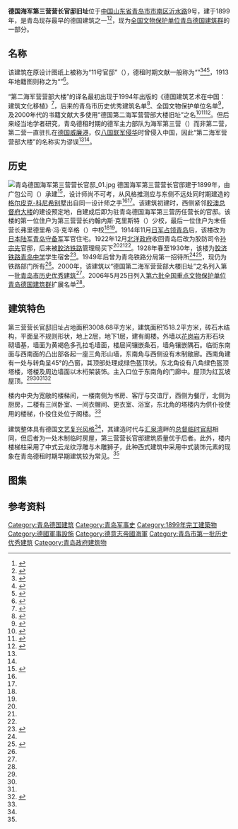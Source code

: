 {{文物保护单位
| 级别 = 全国
| 名称 = [[青岛德国建筑群|青岛德国建筑群]]
| 子项 = 德国第二海军营部大楼旧址
| 图片 = [[File:青岛沂水路9号_Ehgmaliges_Bataillonshaus_Tsingtau.jpg|260px]]<br><small>德国海军第三营营长官邸旧址，2015年</small>
| 分类 = 近现代重要史迹及代表性建筑
| 时代 = 1899年
| 所在 = [[青岛市|青岛市]][[市南区|市南区]][[沂水路|沂水路]]9号
| 编号 = 4-206
| 登录 = 2006年5月
| Cat = 青岛全国重点文物保护单位
}}
{{coord|36|03|52|N|120|19|13.2|E|type:landmark|display=title}}

'''德国海军第三营营长官邸旧址'''位于[[中国|中国]][[山东省|山东省]][[青岛市|青岛市]][[市南区|市南区]][[沂水路|沂水路]]9号，建于1899年，是青岛现存最早的德国建筑之一<ref Name=ming>{{cite book|author=王栋|title=《青岛影像 1898-1928：明信片中的城市记忆》|year=2017|publisher=中国海洋大学出版社|location=青岛|isbn=978-7-5670-1113-7}}</ref><ref Name=hb>{{cite|url=https://www.sohu.com/a/275450858_700215|title=老建筑起底——德国海军第三营官邸旧址|date=2018|issue=2018年第1期|author=贺中 王栋|periodical=青岛画报|publisher=[[青岛日报报业集团|青岛日报报业集团]]|issn=1004-7611|accessdate=2020-11-03|archive-date=2020-11-04|archive-url=https://web.archive.org/web/20201104180707/https://www.sohu.com/a/275450858_700215}}</ref>，现为[[全国文物保护单位|全国文物保护单位]][[青岛德国建筑群|青岛德国建筑群]]的一部分。

==名称==
该建筑在原设计图纸上被称为“11号官邸”（{{lang-de|Dienstwohngebäude XI}}），德租时期文献一般称为“{{lang|de|Bataillonshaus}}”<ref>{{cite book|author=|title=Denkschrift betreffend die Entwicklung des Kiautschou-Gebiets in der Zeit vom Oktober 1900 bis Oktober 1901|chapter=Tsingtau und Umgebung|year=1902|publisher=|location=[[Berlin|Berlin]]|chapter-url=https://digital.staatsbibliothek-berlin.de/werkansicht?PPN=PPN770823599&PHYSID=PHYS_0057&DMDID=DMDLOG_0001|access-date=2020-11-03|archive-date=2019-06-18|archive-url=https://web.archive.org/web/20190618164745/https://digital.staatsbibliothek-berlin.de/werkansicht?PPN=PPN770823599&PHYSID=PHYS_0057&DMDID=DMDLOG_0001|dead-url=no}}</ref><ref>{{cite book|author=|title=Denkschrift betreffend die Entwicklung des Kiautschou-Gebiets in der Zeit vom Oktober 1901 bis Oktober 1902|chapter=Tsingtau mit Umgebung|year=1903|publisher=|location=[[Berlin|Berlin]]|chapter-url=https://digital.staatsbibliothek-berlin.de/werkansicht?PPN=PPN770823653&PHYSID=PHYS_0050&DMDID=DMDLOG_0001|access-date=2020-11-03|archive-date=2017-11-14|archive-url=https://web.archive.org/web/20171114040413/http://digital.staatsbibliothek-berlin.de/werkansicht?PPN=PPN770823653&PHYSID=PHYS_0050&DMDID=DMDLOG_0001|dead-url=no}}</ref><ref>{{cite book|author=|title=Denkschrift betreffend die Entwicklung des Kiautschou-Gebiets in der Zeit vom Oktober 1905 bis Oktober 1906|chapter=Tsingtau mit Umgebung|year=1907|publisher=|location=[[Berlin|Berlin]]|chapter-url=https://digital.staatsbibliothek-berlin.de/werkansicht?PPN=PPN770823831&PHYSID=PHYS_0091&DMDID=DMDLOG_0001|access-date=2020-11-03|archive-date=2020-11-04|archive-url=https://web.archive.org/web/20201104180738/https://digital.staatsbibliothek-berlin.de/werkansicht?PPN=PPN770823831&PHYSID=PHYS_0091&DMDID=DMDLOG_0001|dead-url=no}}</ref>，1913年地籍图则称之为“{{lang|de|Stabshaus}}”<ref>{{cite web|url=http://www.tsingtau.org/kataster-karten-tsingtau-1914/|title=Katasterkarten Tsingtau|author=Landamt Tsingtau|date=1913|access-date=2017-03-26|archive-url=https://web.archive.org/web/20170702010103/http://www.tsingtau.org/kataster-karten-tsingtau-1914/|archive-date=2017-07-02|dead-url=no}}</ref>。

“第二海军营营部大楼”的译名最初出现于1994年出版的《德国建筑艺术在中国：建筑文化移植》<ref Name=de>{{cite book|author=托尔斯滕·华纳|title=《德国建筑艺术在中国：建筑文化移植》|year=1994|publisher=Ernst & Sohn|location=柏林|isbn=3433024294}}</ref>，后来的青岛市历史优秀建筑名单<ref Name=ly>{{cite web|url=http://www.qingdao.gov.cn/n172/n3776152/n3776203/n3779237/n3779247/100020071027616743.html|title=关于公布青岛市第二批历史优秀建筑的通知|date=2006-05-20|author=青岛市规划局 青岛市文化局|publisher=青岛政务网|access-date=2018-06-20|archive-url=https://web.archive.org/web/20180707172326/http://www.qingdao.gov.cn/n172/n3776152/n3776203/n3779237/n3779247/100020071027616743.html|archive-date=2018-07-07|dead-url=yes}}</ref>、全国文物保护单位名单<ref Name=gb>{{cite web|url=http://www.qingdao.gov.cn/n172/n1531/n2618008/n2618529/100020060610218541.html|title=第六批全国重点文物保护单位五、青岛德国建筑群资料|date=2006-06-10|work=|publisher=青岛政务网|accessdate=2019-07-24|archive-date=2018-02-02|archive-url=https://web.archive.org/web/20180202190218/http://www.qingdao.gov.cn/n172/n1531/n2618008/n2618529/100020060610218541.html|dead-url=no}}</ref>，及2000年代的书籍文献大多使用“德国第二海军营营部大楼旧址”之名<ref Name=wen>{{cite book|editor1=青岛市文物局|editor2=青岛市史志办公室|title=《青岛文物志》|year=2004|publisher=中国出版社|location=北京|isbn=988-97146-6-1|ignore-isbn-error=true}}</ref><ref Name=cheng>{{cite book |author=宋连威|title=《青岛城市老建筑》|year=2005|publisher=青岛出版社|location=青岛|isbn=7-5436-3265-9}}</ref><ref Name=li>{{Cite book|title=《青岛历史建筑（1891-1949）》|author=徐飞鹏|publisher=青岛出版社|year=2006|isbn=7-5436-3519-4|location=青岛}}</ref>。但后来经当地学者研究，青岛德租时期的德军主力部队为海军第三营（{{lang|de|III. Seebataillon}}）而非第二营，第二营一直驻扎在[[德国|德国]][[威廉港|威廉港]]，仅[[八国联军侵华|八国联军侵华]]时曾侵入中国，因此“第二海军营营部大楼”的名称实为谬误<ref Name=ming/><ref Name=hb/>。

==历史==
[[File:青岛德国海军第三营营长官邸_01.jpg|thumb]]
德国海军第三营营长官邸建于1899年，由广包公司（{{lang|de|F. H. Schmidt}}）承建<ref Name=qing>{{cite book|author=袁宾久|title=《青岛德式建筑》|year=2009|publisher=中国建筑工业出版社|location=北京|isbn=978-7-112-10905-0}}</ref>，设计师尚不可考，从风格推测应与东侧不远处同时期建造的[[格尔皮克-科尼希别墅|格尔皮克-科尼希别墅]]出自同一设计师之手<ref Name=ming/><ref Name=hb/>。该建筑初建时，西侧紧邻[[胶澳总督府旧址|胶澳总督府大楼]]的建设预定地，自建成后即为驻青岛德国海军第三营历任营长的官邸。该楼的第一位住户为第三营营长约翰内斯·克里斯特（{{lang|de|Johannes Christ}}）少校，最后一位住户为末任营长弗里德里希·冯·克辛格（{{lang|de|Friedrich von Kessinger}}）中校<ref Name=ming/><ref Name=hb/>。1914年11月[[青岛战役|日军占领青岛]]后，该楼改为[[日本陆军|日本陆军]][[青岛守备军_(日本陆军)|青岛守备军]]军官住宅。1922年12月[[北洋政府|北洋政府]]收回青岛后改为胶防司令[[孙宗先|孙宗先]]官邸，后来被[[胶济铁路|胶济铁路]]管理局买下<ref Name=ming/><ref Name=hb/><ref Name=qing/>。1928年春至1930年，该楼为[[青岛第六十六中学|胶济铁路青岛中学]]学生宿舍<ref Name=liu>{{cite book|chapter=青岛铁一中小史|author=萧开元|editor=中国人民政治协商会议青岛市四方区委员会文史资料工作委员会|title=《四方文史资料 第一辑》|year=1999|publisher=|location=青岛}}</ref>。1949年后曾为青岛铁路分局第一招待所<ref Name=liu/><ref Name=lao>{{cite book|title=《青岛老楼故事》|author=鲁海|publisher=青岛出版社|year=2016|isbn=978-7-5552-1806-7|location=青岛}}</ref>，现仍为铁路部门所有<ref Name=hb/>。2000年，该建筑以“德国第二海军营营部大楼旧址”之名列入第一批[[青岛市历史优秀建筑|青岛市历史优秀建筑]]<ref Name=ly/>。2006年5月25日列入[[第六批全国重点文物保护单位|第六批全国重点文物保护单位]][[青岛德国建筑群|青岛德国建筑群]]扩展名单<ref Name=gb/>。

==建筑特色==
第三营营长官邸旧址占地面积3008.68平方米，建筑面积1518.2平方米，砖石木结构，平面呈不规则形状，地上2层，地下1层，建有阁楼。外墙以[[花岗岩|花岗岩]]方形石块砌墙基，墙面为黄褐色多孔拉毛墙面，楼层间镶嵌条石，墙角镶嵌隅石。临街东南面与西南面的凸出部各起一座三角形山墙，东南角与西侧设有木制敞廊。西南角建有一处与转角呈45°的凸窗，其顶部处理成绿色盔顶状。东北角设有八角绿色盔顶塔楼，塔楼及周边墙面以木桁架装饰。主入口位于东南角的门廊中。屋顶为红瓦坡屋顶。<ref Name=wen/><ref Name=hb/><ref Name=qing/><ref Name=you>{{cite book|editor1=青岛市史志办公室|editor2=青岛市建设委员会|title=《青岛优秀建筑志》|year=2006|publisher=[[青岛出版社|青岛出版社]]|location=青岛|isbn=9787543625044}}</ref>

楼内中央为宽敞的楼梯间，一楼南侧为书房、客厅与交谊厅，西侧为餐厅，北侧为厨房，二楼有三间卧室、一间衣帽间、更衣室、浴室，东北角的塔楼内为供仆役使用的楼梯，仆役住处位于阁楼。<ref Name=de/>

建筑整体具有德国[[文艺复兴建筑|文艺复兴风格]]<ref Name=wen/>，其建造时代与[[汇泉湾|汇泉湾]]畔的[[胶澳总督临时官邸|总督临时官邸]]相同，但后者为一处木制临时房屋，第三营营长官邸建筑质量优于后者。此外，楼内楼梯柱采用了中式云龙纹浮雕与木雕狮子，此种西式建筑中采用中式装饰元素的现象在青岛德租时期早期建筑较为常见。<ref Name=hb/>

==图集==
{{Gallery
|width=225
|height=150
|File:青岛沂水路9号 Tsingtau Bataillonshaus.jpg|<small>第三营营长官邸旧址，2015年</small>
|File:青岛沂水路9号西南立面.jpg|<small>西南立面，2014年</small>
|File:青岛沂水路9号.jpg|<small>东北立面塔楼与木桁架装饰</small>
|File:青岛沂水路9号木制阳台.jpg|<small>木制敞廊细节</small>
}}

==参考资料==
{{reflist}}
{{青岛市德国建筑}}
[[Category:青岛德国建筑|Category:青岛德国建筑]]
[[Category:青岛军事史|Category:青岛军事史]]
[[Category:1899年完工建築物|Category:1899年完工建築物]]
[[Category:德國軍事設施|Category:德國軍事設施]]
[[Category:德意志帝國海軍|Category:德意志帝國海軍]]
[[Category:青岛市第一批历史优秀建筑|Category:青岛市第一批历史优秀建筑]]
[[Category:青岛政府建筑物|Category:青岛政府建筑物]]